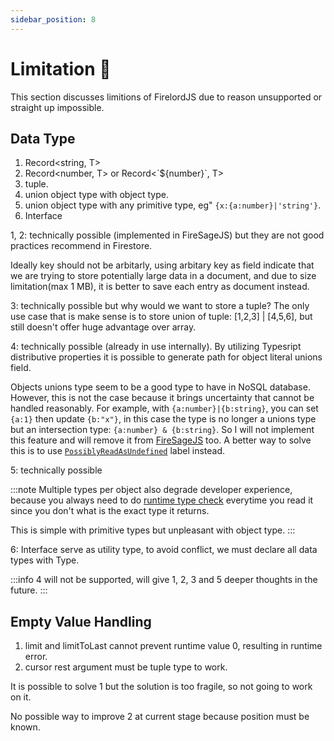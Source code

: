 ```yaml
---
sidebar_position: 8
---
```


# Limitation 🐧

This section discusses limitions of FirelordJS due to reason unsupported or straight up impossible.

## Data Type

1. Record<string, T>
2. Record<number, T> or Record<\`${number}\`, T>
3. tuple.
4. union object type with object type.
5. union object type with any primitive type, eg" `{x:{a:number}|'string'}`.
6. Interface

1, 2: technically possible (implemented in FireSageJS) but they are not good practices recommend in Firestore.

Ideally key should not be arbitarly, using arbitary key as field indicate that we are trying to store potentially large data in a document, and due to size limitation(max 1 MB), it is better to save each entry as document instead.

3: technically possible but why would we want to store a tuple? The only use case that is make sense is to store union of tuple: [1,2,3] | [4,5,6], but still doesn't offer huge advantage over array.

4: technically possible (already in use internally). By utilizing Typesript distributive properties it is possible to generate path for object literal unions field.

Objects unions type seem to be a good type to have in NoSQL database. However, this is not the case because it brings uncertainty that cannot be handled reasonably. For example, with `{a:number}|{b:string}`, you can set `{a:1}` then update `{b:"x"}`, in this case the type is no longer a unions type but an intersection type: `{a:number} & {b:string}`. So I will not implement this feature and will remove it from [FireSageJS](https://github.com/tylim88/FireSageJS) too. A better way to solve this is to use [`PossiblyReadAsUndefined`](https://firelordjs.com/guides/possibly_read_as_undefined) label instead.

5: technically possible

:::note
Multiple types per object also degrade developer experience, because you always need to do [runtime type check](https://www.typescriptlang.org/docs/handbook/2/everyday-types.html#working-with-union-types) everytime you read it since you don't what is the exact type it returns.

This is simple with primitive types but unpleasant with object type.
:::

6: Interface serve as utility type, to avoid conflict, we must declare all data types with Type.

:::info
4 will not be supported, will give 1, 2, 3 and 5 deeper thoughts in the future.
:::

## Empty Value Handling

1. limit and limitToLast cannot prevent runtime value 0, resulting in runtime error.
2. cursor rest argument must be tuple type to work.

It is possible to solve 1 but the solution is too fragile, so not going to work on it.

No possible way to improve 2 at current stage because position must be known.
